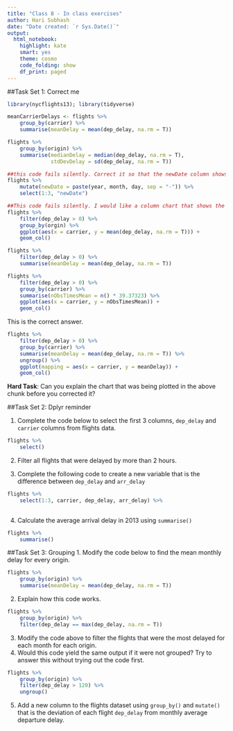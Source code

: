 ```yaml
---
title: "Class 8 - In class exercises"
author: Hari Subhash
date: "Date created: `r Sys.Date()`"
output:
  html_notebook:
    highlight: kate
    smart: yes
    theme: cosmo
    code_folding: show
    df_print: paged
---
```


##Task Set 1: Correct me

```r
library(nycflights13); library(tidyverse)

meanCarrierDelays <- flights %>% 
    group_by(carrier) %>% 
    summarise(meanDelay = mean(dep_delay, na.rm = T))
```


```r
flights %>% 
    group_by(origin) %>% 
    summarise(medianDelay = median(dep_delay, na.rm = T), 
              stdDevDelay = sd(dep_delay, na.rm = T))
```


```r
##this code fails silently. Correct it so that the newDate column shows the actual date
flights %>% 
    mutate(newDate = paste(year, month, day, sep = "-")) %>% 
    select(1:3, "newDate")
```

```r
##This code fails silently. I would like a column chart that shows the average positive departure delay for each carrier, this chart is showing me something else entirely.
flights %>% 
    filter(dep_delay > 0) %>% 
    group_by(orgin) %>% 
    ggplot(aes(x = carrier, y = mean(dep_delay, na.rm = T))) +
    geom_col()
```

```r
flights %>% 
    filter(dep_delay > 0) %>% 
    summarise(meanDelay = mean(dep_delay, na.rm = T))
```


```r
flights %>% 
    filter(dep_delay > 0) %>%
    group_by(carrier) %>% 
    summarise(nObsTimesMean = n() * 39.37323) %>% 
    ggplot(aes(x = carrier, y = nObsTimesMean)) +
    geom_col()
```

This is the correct answer.
```r
flights %>% 
    filter(dep_delay > 0) %>% 
    group_by(carrier) %>% 
    summarise(meanDelay = mean(dep_delay, na.rm = T)) %>% 
    ungroup() %>% 
    ggplot(mapping = aes(x = carrier, y = meanDelay)) +
    geom_col()
```

**Hard Task**: Can you explain the chart that was being plotted in the above chunk before you corrected it?

##Task Set 2: Dplyr reminder


1. Complete the code below to select the first 3 columns, `dep_delay` and `carrier` columns from flights data.
```r
flights %>% 
    select()
```


2. Filter all flights that were delayed by more than 2 hours.

3. Complete the following code to create a new variable that is the difference between `dep_delay` and `arr_delay`

```r
flights %>% 
    select(1:3, carrier, dep_delay, arr_delay) %>% 
    
```


4. Calculate the average arrival delay in 2013 using `summarise()`
```r
flights %>% 
    summarise()
```


##Task Set 3: Grouping
1. Modify the code below to find the mean monthly delay for every origin.
```r
flights %>% 
    group_by(origin) %>% 
    summarise(meanDelay = mean(dep_delay, na.rm = T))
```

2. Explain how this code works.
```r
flights %>% 
    group_by(origin) %>% 
    filter(dep_delay == max(dep_delay, na.rm = T))
```

3. Modify the code above to filter the flights that were the most delayed for each month for each origin.
4. Would this code yield the same output if it were not grouped? Try to answer this without trying out the code first.
```r
flights %>% 
    group_by(origin) %>% 
    filter(dep_delay > 120) %>% 
    ungroup()
```

5. Add a new column to the flights dataset using `group_by()` and `mutate()` that is the deviation of each flight `dep_delay` from monthly average departure delay.



